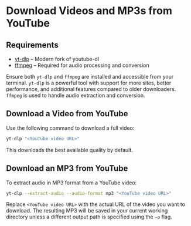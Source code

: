 
# Download Videos and MP3s from YouTube

## Requirements

- [yt-dlp](https://github.com/yt-dlp/yt-dlp) – Modern fork of youtube-dl
- [ffmpeg](https://ffmpeg.org) – Required for audio processing and conversion

<Callout type="info">
  Ensure both <code>yt-dlp</code> and <code>ffmpeg</code> are installed and accessible from your terminal.
  <code>yt-dlp</code> is a powerful tool with support for more sites, better performance, and additional features compared to older downloaders. <code>ffmpeg</code> is used to handle audio extraction and conversion.
</Callout>

## Download a Video from YouTube

Use the following command to download a full video:

```bash copy
yt-dlp "<YouTube video URL>"
````

This downloads the best available quality by default.

## Download an MP3 from YouTube

To extract audio in MP3 format from a YouTube video:

```bash copy
yt-dlp --extract-audio --audio-format mp3 "<YouTube video URL>"
```

<Callout type="tip">
  Replace <code>&lt;YouTube video URL&gt;</code> with the actual URL of the video you want to download.
</Callout>

<Callout type="info">
  The resulting MP3 will be saved in your current working directory unless a different output path is specified using the <code>-o</code> flag.
</Callout>
